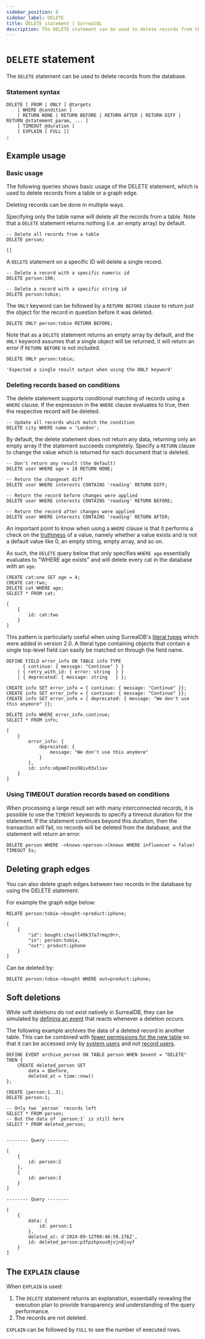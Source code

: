 ```yaml
---
sidebar_position: 8
sidebar_label: DELETE
title: DELETE statement | SurrealQL
description: The DELETE statement can be used to delete records from the database.
---
```


# `DELETE` statement

The `DELETE` statement can be used to delete records from the database.

### Statement syntax

```syntax title="SurrealQL Syntax"
DELETE [ FROM | ONLY ] @targets
	[ WHERE @condition ]
	[ RETURN NONE | RETURN BEFORE | RETURN AFTER | RETURN DIFF | RETURN @statement_param, ... ]
	[ TIMEOUT @duration ]
	[ EXPLAIN [ FULL ]]
;
```

## Example usage

### Basic usage

The following queries shows basic usage of the DELETE statement, which is used to delete records from a table or a graph edge.

Deleting records can be done in multiple ways.

Specifying only the table name will delete all the records from a table. Note that a `DELETE` statement returns nothing (i.e. an empty array) by default.

```surql
-- Delete all records from a table
DELETE person;
```

```surql title="Output"
[]
```

A `DELETE` statement on a specific ID will delete a single record.

```surql
-- Delete a record with a specific numeric id
DELETE person:100;

-- Delete a record with a specific string id
DELETE person:tobie;
```

The `ONLY` keyword can be followed by a `RETURN BEFORE` clause to return just the object for the record in question before it was deleted.

```surql
DELETE ONLY person:tobie RETURN BEFORE;
```

Note that as a `DELETE` statement returns an empty array by default, and the `ONLY` keyword assumes that a single object will be returned, it will return an error if `RETURN BEFORE` is not included.

```surql
DELETE ONLY person:tobie;
```

```surql title="Output"
'Expected a single result output when using the ONLY keyword'
```

### Deleting records based on conditions

The delete statement supports conditional matching of records using a `WHERE` clause. If the expression in the `WHERE` clause evaluates to true, then the respective record will be deleted.

```surql
-- Update all records which match the condition
DELETE city WHERE name = 'London';
```

By default, the delete statement does not return any data, returning only an empty array if the statement succeeds completely. Specify a `RETURN` clause to change the value which is returned for each document that is deleted.

```surql
-- Don't return any result (the default)
DELETE user WHERE age < 18 RETURN NONE;

-- Return the changeset diff
DELETE user WHERE interests CONTAINS 'reading' RETURN DIFF;

-- Return the record before changes were applied
DELETE user WHERE interests CONTAINS 'reading' RETURN BEFORE;

-- Return the record after changes were applied
DELETE user WHERE interests CONTAINS 'reading' RETURN AFTER;
```

An important point to know when using a `WHERE` clause is that it performs a check on the [truthiness](/docs/surrealql/datamodel/values#values-and-truthiness) of a value, namely whether a value exists and is not a default value like 0, an empty string, empty array, and so on.

As such, the `DELETE` query below that only specifies `WHERE age` essentially evaluates to "WHERE age exists" and will delete every cat in the database with an `age`.

```surql
CREATE cat:one SET age = 4;
CREATE cat:two;
DELETE cat WHERE age;
SELECT * FROM cat;
```

```surql title="Output"
[
	{
		id: cat:two
	}
]
```

This pattern is particularly useful when using SurrealDB's [literal types](/docs/surrealql/datamodel/literals) which were added in version 2.0. A literal type containing objects that contain a single top-level field can easily be matched on through the field name.

```surql
DEFINE FIELD error_info ON TABLE info TYPE
      { continue: { message: "Continue" } }
    | { retry_with_id: { error: string  } }
    | { deprecated: { message: string   } };

CREATE info SET error_info = { continue: { message: "Continue" }};
CREATE info SET error_info = { continue: { message: "Continue" }};
CREATE info SET error_info = { deprecated: { message: "We don't use this anymore" }};

DELETE info WHERE error_info.continue;
SELECT * FROM info;
```

```surql title="Output"
[
	{
		error_info: {
			deprecated: {
				message: "We don't use this anymore"
			}
		},
		id: info:o0pmm7zos98iv03xliav
	}
]
```

### Using TIMEOUT duration records based on conditions

When processing a large result set with many interconnected records, it is possible to use the `TIMEOUT` keywords to specify a timeout duration for the statement. If the statement continues beyond this duration, then the transaction will fail, no records will be deleted from the database, and the statement will return an error.

```surql
DELETE person WHERE ->knows->person->(knows WHERE influencer = false) TIMEOUT 5s;
```

## Deleting graph edges

You can also delete graph edges between two records in the database by using the DELETE statement.

For example the graph edge below:

```surql
RELATE person:tobie->bought->product:iphone;

[
	{
		"id": bought:ctwsll49k37a7rmqz9rr,
		"in": person:tobie,
		"out": product:iphone
	}
]
```

Can be deleted by:

```surql
DELETE person:tobie->bought WHERE out=product:iphone;
```

## Soft deletions

While soft deletions do not exist natively in SurrealDB, they can be simulated by [defining an event](/docs/surrealql/statements/define/event) that reacts whenever a deletion occurs.

The following example archives the data of a deleted record in another table. This can be combined with  [fewer permissions for the new table](/docs/surrealql/statements/define/table#defining-permissions) so that it can be accessed only by [system users](/docs/surrealql/statements/define/user) and not [record users](/docs/surrealql/statements/define/access/record).

```surql
DEFINE EVENT archive_person ON TABLE person WHEN $event = "DELETE" THEN {
    CREATE deleted_person SET
        data = $before,
        deleted_at = time::now()
};

CREATE |person:1..3|;
DELETE person:1;

-- Only two `person` records left
SELECT * FROM person;
-- But the data of `person:1` is still here
SELECT * FROM deleted_person;
```

```surql title="Output"

-------- Query --------

[
	{
		id: person:2
	},
	{
		id: person:3
	}
]

-------- Query --------

[
	{
		data: {
			id: person:1
		},
		deleted_at: d'2024-09-12T00:46:59.176Z',
		id: deleted_person:p3fpzhpxuu9jvjn8juyf
	}
]
```

## The `EXPLAIN` clause

When `EXPLAIN` is used:

1. The `DELETE` statement returns an explanation, essentially revealing the execution plan to provide transparency and understanding of the query performance.
2. The records are not deleted.

`EXPLAIN` can be followed by `FULL` to see the number of executed rows.

